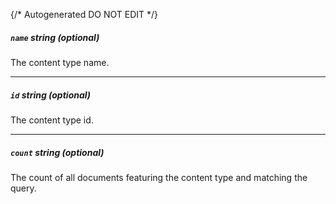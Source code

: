 {/* Autogenerated DO NOT EDIT  */}
##### `name` _string (optional)_
The content type name.

---
##### `id` _string (optional)_
The content type id.

---
##### `count` _string (optional)_
The count of all documents featuring the content type and matching the query.



